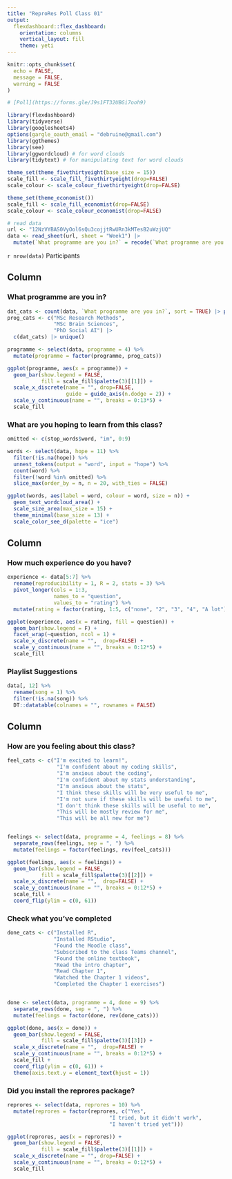 ```yaml
---
title: "ReproRes Poll Class 01"
output: 
  flexdashboard::flex_dashboard:
    orientation: columns
    vertical_layout: fill
    theme: yeti
---
```


```r
knitr::opts_chunk$set(
  echo = FALSE,
  message = FALSE,
  warning = FALSE
)

# [Poll](https://forms.gle/J9s1FT32UBGi7ooh9)

library(flexdashboard)
library(tidyverse)
library(googlesheets4)
options(gargle_oauth_email = "debruine@gmail.com")
library(ggthemes)
library(see)
library(ggwordcloud) # for word clouds
library(tidytext) # for manipulating text for word clouds
```

```r
theme_set(theme_fivethirtyeight(base_size = 15))
scale_fill <- scale_fill_fivethirtyeight(drop=FALSE)
scale_colour <- scale_colour_fivethirtyeight(drop=FALSE)
```

```r
theme_set(theme_economist())
scale_fill <- scale_fill_economist(drop=FALSE)
scale_colour <- scale_colour_economist(drop=FALSE)
```



```r
# read data
url <- "12NzVYBAS0VyOol6sQu3cojjtRwURn3kMTesB2uWzjUQ"
data <- read_sheet(url, sheet = "Week1") |>
  mutate(`What programme are you in?` = recode(`What programme are you in?`, "PhD Social Robotics" = "PhD Social AI", "Social AI CDT" = "PhD Social AI"))
```

`r nrow(data)` Participants

Column {data-width=300}
-----------------------------------------------------------------------

### What programme are you in?

```r
dat_cats <- count(data, `What programme are you in?`, sort = TRUE) |> pull(1)
prog_cats <- c("MSc Research Methods",
               "MSc Brain Sciences",
               "PhD Social AI") |>
  c(dat_cats) |> unique()

programme <- select(data, programme = 4) %>%
  mutate(programme = factor(programme, prog_cats))

ggplot(programme, aes(x = programme)) + 
  geom_bar(show.legend = FALSE,
           fill = scale_fill$palette(3)[[1]]) +
  scale_x_discrete(name = "", drop=FALSE, 
                   guide = guide_axis(n.dodge = 2)) +
  scale_y_continuous(name = "", breaks = 0:13*5) +
  scale_fill
```

### What are you hoping to learn from this class?

```r
omitted <- c(stop_words$word, "im", 0:9)

words <- select(data, hope = 11) %>%
  filter(!is.na(hope)) %>%
  unnest_tokens(output = "word", input = "hope") %>%
  count(word) %>%
  filter(!word %in% omitted) %>%
  slice_max(order_by = n, n = 20, with_ties = FALSE)

ggplot(words, aes(label = word, colour = word, size = n)) +
  geom_text_wordcloud_area() +
  scale_size_area(max_size = 15) +
  theme_minimal(base_size = 13) +
  scale_color_see_d(palette = "ice") 
```

Column {data-width=300}
-----------------------------------------------------------------------


### How much experience do you have?

```r
experience <- data[5:7] %>%
  rename(reproducibility = 1, R = 2, stats = 3) %>%
  pivot_longer(cols = 1:3, 
               names_to = "question",
               values_to = "rating") %>%
  mutate(rating = factor(rating, 1:5, c("none", "2", "3", "4", "A lot")))

ggplot(experience, aes(x = rating, fill = question)) + 
  geom_bar(show.legend = F) +
  facet_wrap(~question, ncol = 1) +
  scale_x_discrete(name = "",  drop=FALSE) +
  scale_y_continuous(name = "", breaks = 0:12*5) +
  scale_fill
```

### Playlist Suggestions

```r
data[, 12] %>%
  rename(song = 1) %>%
  filter(!is.na(song)) %>%
  DT::datatable(colnames = "", rownames = FALSE)
```


Column {data-width=300}
-----------------------------------------------------------------------

### How are you feeling about this class?

```r
feel_cats <- c("I'm excited to learn!", 
                "I'm confident about my coding skills", 
                "I'm anxious about the coding",
                "I'm confident about my stats understanding",
                "I'm anxious about the stats",
                "I think these skills will be very useful to me",
                "I'm not sure if these skills will be useful to me",
                "I don't think these skills will be useful to me",
                "This will be mostly review for me",
                "This will be all new for me")


feelings <- select(data, programme = 4, feelings = 8) %>%
  separate_rows(feelings, sep = ", ") %>%
  mutate(feelings = factor(feelings, rev(feel_cats)))

ggplot(feelings, aes(x = feelings)) +
  geom_bar(show.legend = FALSE,
           fill = scale_fill$palette(3)[[2]]) +
  scale_x_discrete(name = "",  drop=FALSE) +
  scale_y_continuous(name = "", breaks = 0:12*5) +
  scale_fill +
  coord_flip(ylim = c(0, 61)) 
```

### Check what you've completed

```r
done_cats <- c("Installed R",
               "Installed RStudio",
               "Found the Moodle class",
               "Subscribed to the class Teams channel",
               "Found the online textbook",
               "Read the intro chapter",
               "Read Chapter 1",
               "Watched the Chapter 1 videos",
               "Completed the Chapter 1 exercises")


done <- select(data, programme = 4, done = 9) %>%
  separate_rows(done, sep = ", ") %>%
  mutate(feelings = factor(done, rev(done_cats)))

ggplot(done, aes(x = done)) +
  geom_bar(show.legend = FALSE, 
           fill = scale_fill$palette(3)[[3]]) +
  scale_x_discrete(name = "",  drop=FALSE) +
  scale_y_continuous(name = "", breaks = 0:12*5) +
  scale_fill +
  coord_flip(ylim = c(0, 61)) +
  theme(axis.text.y = element_text(hjust = 1))
```

### Did you install the reprores package?

```r
reprores <- select(data, reprores = 10) %>%
  mutate(reprores = factor(reprores, c("Yes",
                                 "I tried, but it didn't work",
                                 "I haven't tried yet")))

ggplot(reprores, aes(x = reprores)) + 
  geom_bar(show.legend = FALSE,
           fill = scale_fill$palette(3)[[1]]) +
  scale_x_discrete(name = "", drop=FALSE) +
  scale_y_continuous(name = "", breaks = 0:12*5) +
  scale_fill
```


